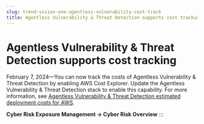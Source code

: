 ```yaml
---
slug: trend-vision-one-agentless-vulnerability-cost-track
title: Agentless Vulnerability & Threat Detection supports cost tracking
---
```

# Agentless Vulnerability & Threat Detection supports cost tracking

February 7, 2024—You can now track the costs of Agentless Vulnerability & Threat Detection by enabling AWS Cost Explorer. Update the Agentless Vulnerability & Threat Detection stack to enable this capability. For more information, see [Agentless Vulnerability & Threat Detection estimated deployment costs for AWS](deployment-costs.mdx).

**Cyber Risk Exposure Management → Cyber Risk Overview**
:::
